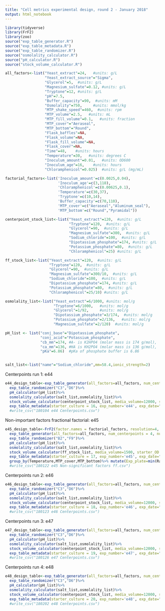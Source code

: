```yaml
---
title: "Cell metrics experimental design, round 2 - January 2018"
output: html_notebook
---
```


```r
library(tidyverse)
library(FrF2)
library(zoo)
source("exp_table_generator.R")
source("exp_table_metadata.R")
source("exp_table_randomizer.R")
source("osmolality_calculator.R")
source("pH_calculator.R")
source("stock_volume_calculator.R")

all_factors<-list("Yeast_extract"=24,   #units: g/L
                  "Yeast_extract_source"="Sigma",
                  "Glycerol"=5,  #units: g/L
                  "Magnesium_sulfate"=0.12, #units: g/L
                  "Tryptone"=12, #units: g/L
                  "pH"=7.5,
                  "Buffer_capacity"=90,  #units: mM
                  "Osmolality"=750,     #units: mmol/kg
                  "MTP_shake_speed"=460,  #units: rpm
                  "MTP_volume"=2.5,   #units: mL
                  "MTP_fill_volume"=0.1,   #units: fraction
                  "MTP_cover"="Aeraseal",
                  "MTP_bottom"="Round",
                  "Flask_baffles"=NA,
                  "Flask_volume"=NA,
                  "Flask_fill_volume"=NA,
                  "Flask_cover"=NA,
                  "Time"=48,    #units: hours
                  "Temperature"=30,   #units: degrees C
                  "Inoculum_amount"=0.01,   #units: OD600
                  "Inoculum_age"=16,    #units: hours
                  "Chloramphenicol"=0.025)  #units: g/L (mg/mL)

factorial_factors<-list('Inoculum_amount'=c(0.0025,0.04),
                        'Inoculum_age'=c(3,118),
                        'Chloramphenicol'=c(0.00625,0.1), 
                        'Temperature'=c(30,37),
                        'Tryptone'=c(10,14),
                        'Buffer_capacity'=c(70,110),
                        'MTP_cover'=c("Aeraseal","Aluminum_seal"),
                        'MTP_bottom'=c("Round","Pyramidal"))

centerpoint_stock_list<-list("Yeast_extract"=120,  #units: g/L
                             "Tryptone"=120,  #units: g/L
                             "Glycerol"=90,  #units: g/L
                             "Magnesium_sulfate"=300,  #units: g/L
                             "Sodium_chloride"=100,  #units: g/L
                             "Dipotassium_phosphate"=174, #units: g/L
                             "Potassium_phosphate"=80,  #units: g/L
                             "Chloramphenicol"=25) #units: g/L

ff_stock_list<-list("Yeast_extract"=120,  #units: g/L
                    "Tryptone"=120,  #units: g/L
                    "Glycerol"=90,  #units: g/L
                    "Magnesium_sulfate"=300/10,  #units: g/L
                    "Sodium_chloride"=100,  #units: g/L
                    "Dipotassium_phosphate"=174, #units: g/L
                    "Potassium_phosphate"=80,  #units: g/L
                    "Chloramphenicol"=25/10) #units: g/L

osmolality_list<-list("Yeast_extract"=6/1000, #units: mol/g
                      "Tryptone"=6/1000,   #units: mol/g
                      "Glycerol"=1/92,     #units: mol/g
                      "Dipotassium_phosphate"=3/174,  #units: mol/g
                      "Potassium_phosphate"=2/136,   #units: mol/g
                      "Magnesium_sulfate"=2/120)  #units: mol/g

pH_list <- list("conj_base"="Dipotassium_phosphate", 
                "conj_acid"="Potassium_phosphate",
                "cb_mm"=174, #A- is K2HPO4 (molar mass is 174 g/mol),
                "ca_mm"=136, #HA is KH2PO4 (molar mass is 136 g/mol),
                "pKa"=6.86)  #pKa of phosphate buffer is 6.86
  

salt_list<-list("name"="Sodium_chloride",mm=58.4,ionic_strength=2)


```


Centerpoints run 1: e44
```r

e44_design_table<-exp_table_generator(all_factors=all_factors, num_centerpoints = 4, num_blanks = 4) %>% 
  exp_table_randomizer("C3","D6")%>%
  pH_calculator(pH_list)%>%
  osmolality_calculator(salt_list,osmolality_list)%>%
  stock_volume_calculator(centerpoint_stock_list, media_volume=12000, starter_OD = 0.5)%>%
  exp_table_metadata(starter_culture = 16, exp_number='e44', exp_date="1/17/2018", plate_streak_date = "1/11/2018", well_id=T)
  #write_csv("180104 e44 Centerpoints.csv")


```

Non-important factors fractional factorial: e45
```r
e45_design_table<-FrF2(factor.names = factorial_factors, resolution=4, randomize = F, nruns=32)%>%
  exp_table_generator(all_factors=all_factors, num_centerpoints = 4, num_blanks = 4) %>% 
  exp_table_randomizer("B2","F9")%>%
  pH_calculator(pH_list)%>%
  osmolality_calculator(salt_list,osmolality_list)%>%
  stock_volume_calculator(ff_stock_list, media_volume=1500, starter_OD = 0.5)%>%
  exp_table_metadata(starter_culture = 17, exp_number='e45', exp_date="1/23/2018", plate_streak_date = "1/11/2018", well_id=T)%>%
  group_by(Temperature,MTP_cover,MTP_bottom)%>% mutate(Exp_plate=min(Random))
  #write_csv("180122 e45 Non-significant factors ff.csv")

```
Centerpoints run 2: e46
```r

e46_design_table<-exp_table_generator(all_factors=all_factors, num_centerpoints = 4, num_blanks = 4) %>% 
  exp_table_randomizer("C3","D6")%>%
  pH_calculator(pH_list)%>%
  osmolality_calculator(salt_list,osmolality_list)%>%
  stock_volume_calculator(centerpoint_stock_list, media_volume=12000, starter_OD = 0.5)%>%
  exp_table_metadata(starter_culture = 18, exp_number='e46', exp_date="1/24/2018", plate_streak_date = "1/11/2018", well_id=T)%>%
  #write_csv("180123 e46 Centerpoints.csv")


```


Centerpoints run 3: e47
```r

e47_design_table<-exp_table_generator(all_factors=all_factors, num_centerpoints = 4, num_blanks = 4) %>% 
  exp_table_randomizer("C3","D6")%>%
  pH_calculator(pH_list)%>%
  osmolality_calculator(salt_list,osmolality_list)%>%
  stock_volume_calculator(centerpoint_stock_list, media_volume=12000, starter_OD = 0.5)%>%
  exp_table_metadata(starter_culture = 19, exp_number='e47', exp_date="1/31/2018", plate_streak_date = "1/23/2018", well_id=T)
  #write_csv("180126 e47 Centerpoints.csv")


```

Centerpoints run 4: e48
```r

e48_design_table<-exp_table_generator(all_factors=all_factors, num_centerpoints = 4, num_blanks = 4) %>% 
  exp_table_randomizer("C3","D6")%>%
  pH_calculator(pH_list)%>%
  osmolality_calculator(salt_list,osmolality_list)%>%
  stock_volume_calculator(centerpoint_stock_list, media_volume=12000, starter_OD = 0.5)%>%
  exp_table_metadata(starter_culture = 20, exp_number='e48', exp_date="2/3/2018", plate_streak_date = "1/23/2018", well_id=T)
  #write_csv("180202 e48 Centerpoints.csv")

```
